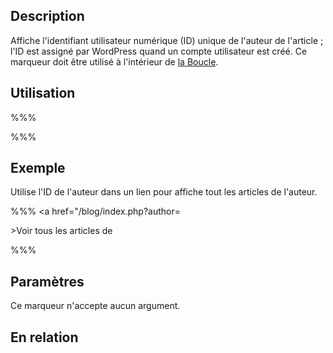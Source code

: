 {{French Header}}
== Description ==

Affiche l'identifiant utilisateur numérique (ID) unique de l'auteur de l'article ; l'ID est assigné par WordPress quand un compte utilisateur est créé. Ce marqueur doit être utilisé à l'intérieur de [[fr:La_Boucle|la Boucle]].

== Utilisation ==

%%% <?php the_author_ID(); ?> %%%

== Exemple ==

Utilise l'ID de l'auteur dans un lien pour affiche tout les articles de l'auteur.

%%% <a href="/blog/index.php?author=<?php the_author_ID(); ?>>Voir tous les articles de <?php the_author_nickname(); ?></a> %%%

== Paramètres ==

Ce marqueur n'accepte aucun argument.

== En relation ==

{{Auteur Marqueurs}}